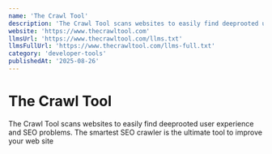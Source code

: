 ```yaml
---
name: 'The Crawl Tool'
description: 'The Crawl Tool scans websites to easily find deeprooted user experience and SEO problems. The smartest SEO crawler is the ultimate tool to improve your web site'
website: 'https://www.thecrawltool.com'
llmsUrl: 'https://www.thecrawltool.com/llms.txt'
llmsFullUrl: 'https://www.thecrawltool.com/llms-full.txt'
category: 'developer-tools'
publishedAt: '2025-08-26'
---
```


# The Crawl Tool

The Crawl Tool scans websites to easily find deeprooted user experience and SEO problems. The smartest SEO crawler is the ultimate tool to improve your web site
